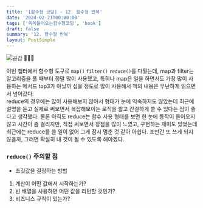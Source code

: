 ```yaml
---
title: '[함수형 코딩] - 12. 함수형 반복'
date: '2024-02-21T00:00:00'
tags: ['쏙쏙들어오는함수형코딩', 'book']
draft: false
summary: '12. 함수형 반복'
layout: PostSimple
---
```


![공감](https://github.com/user-attachments/assets/09253e2c-ec3d-4c80-8d87-a3d3521cee93)
🥳🥳🥳

이번 챕터에서 함수형 도구로 `map()` `filter()` `reduce()`를 다뤘는데, map과 filter는 알고리즘을 풀 때부터 정말 많이 사용했고,
특히나 map은 일을 하면서도 가장 많이 사용하는 메서드 top3가 아닐까 싶을 정도로 많이 사용해서 책의 내용은 무난하게 읽으면서 넘어갔다.  
reduce의 경우에는 많이 사용해보지 않아서 형태가 눈에 익숙하지도 않았는데 최근에 설명을 듣고 실제로 써보면서 복잡해보이는 로직을 짧고 간결하게 쓸 수 있다는 점이 좋다고 생각했다. 물론 아직도 reduce는 함수 사용 형태를 보면 한 눈에 동작이 들어오지 않고 시간이 좀 걸리지만, 직접 써보면서 장점을 많이 느꼈고, 구현하는 재미도 있었는데 최근에는 reduce를 쓸 일이 없어 그게 잠시 멈춘 것 같아 아쉽다. 조만간 또 쓰게 되지 않을까, 그러면 확실히 내 것이 될 수 있도록 해야겠다.

### `reduce()` 주의할 점

- 초깃값을 결정하는 방법

1.  계산이 어떤 값에서 시작하는가?
2.  빈 배열을 사용하면 어떤 값을 리턴할 것인가?
3.  비즈니스 규칙이 있는가?
